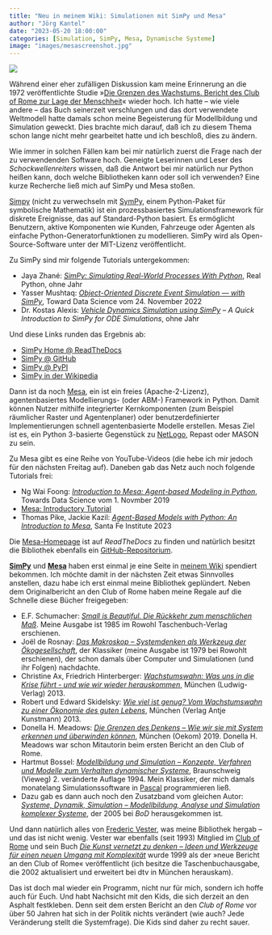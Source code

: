 ```yaml
---
title: "Neu in meinem Wiki: Simulationen mit SimPy und Mesa"
author: "Jörg Kantel"
date: "2023-05-20 18:00:00"
categories: [Simulation, SimPy, Mesa, Dynamische Systeme]
image: "images/mesascreenshot.jpg"
---
```


[![](images/mesascreenshot-b.jpg)](https://raw.githubusercontent.com/projectmesa/mesa/main/docs/images/Mesa_Screenshot.png)

Während einer eher zufälligen Diskussion kam meine Erinnerung an die 1972 veröffentlichte Studie »[Die Grenzen des Wachstums. Bericht des Club of Rome zur Lage der Menschheit](https://de.wikipedia.org/wiki/Die_Grenzen_des_Wachstums)« wieder hoch. Ich hatte -- wie viele andere -- das Buch seinerzeit verschlungen und das dort verwendete Weltmodell hatte damals schon meine Begeisterung für Modellbildung und Simulation geweckt. Dies brachte mich darauf, daß ich zu diesem Thema schon lange nicht mehr gearbeitet hatte und ich beschloß, dies zu ändern.

Wie immer in solchen Fällen kam bei mir natürlich zuerst die Frage nach der zu verwendenden Software hoch. Geneigte Leserinnen und Leser des *Schockwellenreiters* wissen, daß die Antwort bei mir natürlich nur Python heißen kann, doch welche Bibliotheken kann oder soll ich verwenden? Eine kurze Recherche ließ mich auf SimPy und Mesa stoßen.

[Simpy](http://cognitiones.kantel-chaos-team.de/programmierung/python/simpy.html) (nicht zu  verwechseln mit [SymPy](http://cognitiones.kantel-chaos-team.de/mathematik/sympy.html), einem Python-Paket für symbolische Mathematik) ist ein prozessbasiertes Simulationsframework für diskrete Ereignisse, das auf Standard-Python basiert. Es ermöglicht Benutzern, aktive Komponenten wie Kunden, Fahrzeuge oder Agenten als einfache Python-Generatorfunktionen zu modellieren. SimPy wird als Open-Source-Software unter der MIT-Lizenz veröffentlicht.

Zu SimPy sind mir folgende Tutorials untergekommen:

- Jaya Zhané: *[SimPy: Simulating Real-World Processes With Python](https://realpython.com/simpy-simulating-with-python/)*, Real Python, ohne Jahr
- Yasser Mushtaq: *[Object-Oriented Discrete Event Simulation — with SimPy](https://towardsdatascience.com/object-oriented-discrete-event-simulation-with-simpy-53ad82f5f6e2)*, Toward Data Science vom 24. November 2022
- Dr. Kostas Alexis: *[Vehicle Dynamics Simulation using SimPy](http://www.kostasalexis.com/simulations-with-simpy.html) – A Quick Introduction to SimPy for ODE Simulations*, ohne Jahr

Und diese Links runden das Ergebnis ab:

- [SimPy Home @ ReadTheDocs](https://simpy.readthedocs.io/en/latest/index.html)
- [SimPy @ GitHub](https://github.com/simpx/simpy)
- [SimPy @ PyPI](https://pypi.org/project/simpy/)
- [SimPy in der Wikipedia](https://en.wikipedia.org/wiki/SimPy)

Dann ist da noch [Mesa](http://cognitiones.kantel-chaos-team.de/programmierung/python/mesa.html), ein ist ein freies (Apache-2-Lizenz), agentenbasiertes Modellierungs- (oder ABM-) Framework in Python. Damit können Nutzer mithilfe integrierter Kernkomponenten (zum Beispiel räumlicher Raster und Agentenplaner) oder benutzerdefinierter Implementierungen schnell agentenbasierte Modelle erstellen. Mesas Ziel ist es, ein Python 3-basierte Gegenstück zu [NetLogo](http://cognitiones.kantel-chaos-team.de/programmierung/netlogo.html), Repast oder MASON zu sein.

Zu Mesa gibt es eine Reihe von YouTube-Videos (die hebe ich mir jedoch für den nächsten Freitag auf). Daneben gab das Netz auch noch folgende Tutorials frei:

- Ng Wai Foong: *[Introduction to Mesa: Agent-based Modeling in Python](https://towardsdatascience.com/introduction-to-mesa-agent-based-modeling-in-python-bcb0596e1c9a)*, Towards Data Science vom 1. Novmber 2019
- [Mesa: Introductory Tutorial](https://mesa.readthedocs.io/en/main/tutorials/intro_tutorial.html)
- Thomas Pike, Jackie Kazil: *[Agent-Based Models with Python: An Introduction to Mesa](https://www.complexityexplorer.org/courses/172-agent-based-models-with-python-an-introduction-to-mesa)*, Santa Fe Institute 2023

Die [Mesa-Homepage](https://mesa.readthedocs.io/en/stable/overview.html) ist auf *ReadTheDocs* zu finden und natürlich besitzt die Bibliothek ebenfalls ein [GitHub-Repositorium](https://github.com/projectmesa/mesa).

**[SimPy](http://cognitiones.kantel-chaos-team.de/programmierung/python/simpy.html)** und **[Mesa](http://cognitiones.kantel-chaos-team.de/programmierung/python/mesa.html)** haben erst einmal je eine Seite in [meinem Wiki](http://cognitiones.kantel-chaos-team.de/index.html) spendiert bekommen. Ich möchte damit in der nächsten Zeit etwas Sinnvolles anstellen, dazu habe ich erst einmal meine Bibliothek geplündert. Neben dem Originalbericht an den Club of Rome haben meine Regale auf die Schnelle diese Bücher freigegeben:

- E.F. Schumacher: *[Small is Beautiful. Die Rückkehr zum menschlichen Maß](https://www.oekom.de/buch/small-is-beautiful-9783962381363)*. Meine Ausgabe ist 1985 im Rowohl Taschenbuch-Verlag erschienen.
- Joël de Rosnay: *[Das Makroskop -- Systemdenken als Werkzeug der Ökogesellschaft](https://books.google.de/books/about/Das_Makroskop.html?id=ieAkNAAACAAJ&redir_esc=y)*, der Klassiker (meine Ausgabe ist 1979 bei Rowohlt erschienen), der schon damals über Computer und Simulationen (und ihr Folgen) nachdachte.
- Christine Ax, Friedrich Hinterberger: *[Wachstumswahn: Was uns in die Krise führt - und wie wir wieder herauskommen](https://www.spiegel.de/kultur/literatur/streitschrift-wachstumswahn-von-christine-ax-friedrich-hinterberger-a-938306.html)*, München (Ludwig-Verlag) 2013.
- Robert und Edward Skidelsky: *[Wie viel ist genug? Vom Wachstumswahn zu einer Ökonomie des guten Lebens](https://www.kunstmann.de/buch/robert_skidelsky_-wie_viel_ist_genug-9783888978227/t-0/)*, München (Verlag Antje Kunstmann) 2013.
- Donella H. Meadows: *[Die Grenzen des Denkens -- Wie wir sie mit System erkennen und überwinden können](https://www.oekom.de/buch/die-grenzen-des-denkens-9783962381356)*, München (Oekom) 2019. Donella H. Meadows war schon Mitautorin beim ersten Bericht an den Club of Rome.
- Hartmut Bossel: *[Modellbildung und Simulation -- Konzepte, Verfahren und Modelle zum Verhalten dynamischer Systeme](https://link.springer.com/book/10.1007/978-3-322-83658-8)*, Braunschweig (Vieweg) 2. veränderte Auflage 1994. Mein Klassiker, der mich damals monatelang Simulationssoftware in [Pascal](http://cognitiones.kantel-chaos-team.de/programmierung/pascal.html) programmieren ließ.
- Dazu gab es dann auch noch den Zusatzband vom gleichen Autor: *[Systeme, Dynamik, Simulation -- Modellbildung, Analyse und Simulation komplexer Systeme](https://www.bod.de/buchshop/systeme-dynamik-simulation-hartmut-bossel-9783833409844)*, der 2005 bei *BoD* herausgekommen ist.

Und dann natürlich alles von [Frederic Vester](https://de.wikipedia.org/wiki/Frederic_Vester), was meine Bibliothek hergab -- und das ist nicht wenig. Vester war ebenfalls (seit 1993) Mitglied im [Club of Rome](https://de.wikipedia.org/wiki/Club_of_Rome) und sein Buch *[Die Kunst vernetzt zu denken -- Ideen und Werkzeuge für einen neuen Umgang mit Komplexität](https://www.frederic-vester.de/deu/werke/die-kunst-vernetzt-zu-denken/)* wurde 1999 als der »neue Bericht an den Club of Rome« veröffentlicht (ich besitze die Taschenbuchausgabe, die 2002 aktualisiert und erweitert bei dtv in München herauskam).

Das ist doch mal wieder ein Programm, nicht nur für mich, sondern ich hoffe auch für Euch. Und habt Nachsicht mit den Kids, die sich derzeit an den Asphalt festkleben. Denn seit dem ersten Bericht an den *Club of Rome* vor über 50 Jahren hat sich in der Politik nichts verändert (wie auch? Jede Veränderung stellt die Systemfrage). Die Kids sind daher zu recht sauer.